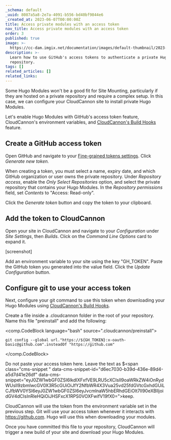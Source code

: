```yaml
---
_schema: default
_uuid: 8087a5a8-2e7a-4091-b556-bd40bf9844e6
_created_at: 2023-06-07T00:00:00Z
title: Access private modules with an access token
nav_title: Access private modules with an access token
order: 3
published: true
image: >-
  https://cc-dam.imgix.net/documentation/images/default-thumbnail/2023-Q4/CloudCannon-Documentation-Thumbnail.png
description: >-
  Learn how to use GitHub's access tokens to authenticate a private Hugo Modules
  repository.
tags: []
related_articles: []
related_links:
---
```

Some Hugo Modules won't be a good fit for Site Mounting, particularly if they are hosted on a private repository and require a complex setup. In this case, we can configure your CloudCannon site to install private Hugo Modules.

Let's enable Hugo Modules with GitHub's access token feature, CloudCannon's environment variables, and [CloudCannon's Build Hooks](https://cloudcannon.com/documentation/articles/extending-your-build-process-with-hooks/) feature.

## Create a GitHub access token

Open GitHub and navigate to your [Fine-grained tokens settings](https://github.com/settings/tokens?type=beta). Click *Generate new token.*

When creating a token, you must select a name, expiry date, and which GitHub organization or user owns the private repository. Under *Repository access*, enable the *Only Select Repositories* option, and select the private repository that contains your Hugo Modules. In the *Repository permissions* field, set *Contents* to "Access: Read-only".

Click the *Generate token* button and copy the token to your clipboard.

## Add the token to CloudCannon

Open your site in CloudCannon and navigate to your *Configuration* under *Site Settings*, then *Builds*. Click on the *Command Line Options* card to expand it.

\[screenshot\]

Add an environment variable to your site using the key "GH\_TOKEN". Paste the GitHub token you generated into the value field. Click the *Update Configuration* button.

## Configure git to use your access token

Next, configure your git command to use this token when downloading your Hugo Modules using [CloudCannon's Build Hooks](https://cloudcannon.com/documentation/articles/extending-your-build-process-with-hooks/).

Create a file inside a .cloudcannon folder in the root of your repository. Name this file "preinstall" and add the following:

<comp.CodeBlock language="bash" source=".cloudcannon/preinstall">
```
git config --global url."https://${GH_TOKEN}:x-oauth-basic@github.com".insteadOf "https://github.com"
```
</comp.CodeBlock>

Do not paste your access token here. Leave the text as $&lt;span class="cms-snippet " data-cms-snippet-id="d6ec7030-b39d-436e-89d4-a5d7d41e26df" data-cms-snippet="eyJ0ZW1wbGF0ZSI6IkdIXFxfVE9LRU5cXCIsIl9oaWRkZW4iOnRydWUsIl9zbmlwcGV0X3R5cGUiOiJfY2NfbWR4X3Vua25vd25fdGVtcGxhdGUiLCJfbWV0YSI6eyJ0ZW1wbGF0ZSI6eyJvcmlnaW5hbERhdGEiOlt7Il90eXBlIjoidGV4dCIsInRleHQiOiJHSFxcX1RPS0VOXFwifV19fX0="&gt;keep.

CloudCannon will use the token from the environment variable set in the previous step. Git will use your access token whenever it interacts with https://github.com. Hugo will use this when downloading your modules.

Once you have committed this file to your repository, CloudCannon will trigger a new build of your site and download your Hugo Modules.